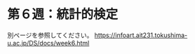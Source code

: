 
# 第６週：統計的検定{#test}


別ページを参照してください。
[https://infoart.ait231.tokushima-u.ac.jp/DS/docs/week6.html](https://infoart.ait231.tokushima-u.ac.jp/DS/docs/week6.html){target="_blank"}

